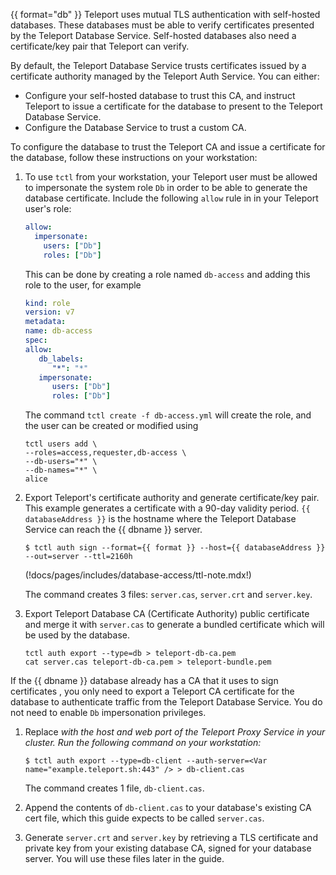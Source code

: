 {{ format="db" }}
Teleport uses mutual TLS authentication with self-hosted databases. These
databases must be able to verify certificates presented by the Teleport Database
Service. Self-hosted databases also need a certificate/key pair that Teleport
can verify.

By default, the Teleport Database Service trusts certificates issued by a
certificate authority managed by the Teleport Auth Service. You can either:
- Configure your self-hosted database to trust this CA, and instruct Teleport to
  issue a certificate for the database to present to the Teleport Database
  Service.
- Configure the Database Service to trust a custom CA.

<Tabs>
<TabItem label="Use the Teleport CA">

To configure the database to trust the Teleport CA and issue a certificate for
the database, follow these instructions on your workstation:

1. To use `tctl` from your workstation, your Teleport user must be allowed to
   impersonate the system role `Db` in order to be able to generate the database
   certificate. Include the following `allow` rule in in your Teleport user's
   role:

   ```yaml
   allow:
     impersonate:
       users: ["Db"]
       roles: ["Db"]
   ```
   This can be done by creating a role named `db-access` and adding this role to the user, for example
   ```yaml
   kind: role
   version: v7
   metadata:
   name: db-access
   spec:
   allow:
      db_labels:
         "*": "*"
      impersonate:
         users: ["Db"]
         roles: ["Db"]
   ```
   The command `tctl create -f db-access.yml` will create the role, and the user can be created or modified using
   ```
   tctl users add \
   --roles=access,requester,db-access \
   --db-users="*" \
   --db-names="*" \
   alice
   ```

1. Export Teleport's certificate authority and generate certificate/key pair.
   This example generates a certificate with a 90-day validity period.
   `{{ databaseAddress }}` is the hostname where the Teleport Database Service can
   reach the {{ dbname }} server.

   ```code
   $ tctl auth sign --format={{ format }} --host={{ databaseAddress }} --out=server --ttl=2160h
   ```

   (!docs/pages/includes/database-access/ttl-note.mdx!)

   The command creates 3 files: `server.cas`, `server.crt` and `server.key`.
1. Export Teleport Database CA (Certificate Authority) public certificate and merge it with `server.cas` to
   generate a bundled certificate which will be used by the database.

   ```code
   tctl auth export --type=db > teleport-db-ca.pem
   cat server.cas teleport-db-ca.pem > teleport-bundle.pem
   ```

</TabItem>
<TabItem label="Use a custom CA" >

If the {{ dbname }} database already has a CA that it uses to sign certificates
, you only need to export a Teleport CA certificate for the database to
authenticate traffic from the Teleport Database Service. You do not need to
enable `Db` impersonation privileges.

1. Replace <Var name="example.teleport.sh:443" /> with the host and web port of
   the Teleport Proxy Service in your cluster. Run the following command on your
   workstation:

   ```code
   $ tctl auth export --type=db-client --auth-server=<Var name="example.teleport.sh:443" /> > db-client.cas
   ```

   The command creates 1 file, `db-client.cas`.

1. Append the contents of `db-client.cas` to your database's existing CA cert
   file, which this guide expects to be called `server.cas`.

1. Generate `server.crt` and `server.key` by retrieving a TLS certificate and
   private key from your existing database CA, signed for your database server.
   You will use these files later in the guide.

</TabItem>
</Tabs>
